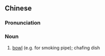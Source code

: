 {{also|锅子}}
==Chinese==
{{zh-forms|s=锅子}}

===Pronunciation===
{{zh-pron
|m=guōzi
|cat=n
}}

===Noun===
{{zh-noun}}

# [[bowl]] (e.g. for smoking pipe); chafing dish